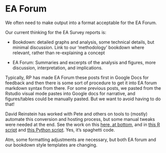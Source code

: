# EA Forum

We often need to make output into a format acceptable for the EA Forum.

Our current thinking for the EA Survey reports is:

-   Bookdown: detailed graphs and analysis, some technical details, but minimal discussion. Link to our 'methodology' bookdown where relevant, rather than re-explaining a concept

-   EA Forum: Summaries and excerpts of the analysis and figures, more discussion, interpretation, and implications.

Typically, RP has made EA Forum these posts first in Google Docs for feedback and then there is some sort of procedure to get it into EA forum markdown syntax from there. For some previous posts, we pasted from the Rstudio visual mode pastes into Google docs for narrative, and figures/tables could be manually pasted. But we want to avoid having to do that!

David Reinstein has worked with Pete and others on tools to (mostly) automate this conversion and hosting process, but some manual tweaks were needed at the end. See the work on this [here, at bottom](https://github.com/rethinkpriorities/ea-data/blob/master/main_2020.R), and in [this R script](https://github.com/rethinkpriorities/ea-data/blob/master/code/parse_ea_forum_md.R) and [this Python script](https://github.com/rethinkpriorities/ea-data/blob/master/code/fix_eafo_links.py). Yes, it's spaghetti code.

Atm, some formatting adjustments are necessary, but both EA forum and our bookdown style templates are changing.
